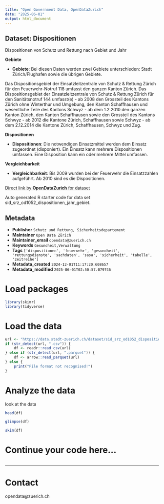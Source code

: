 ```yaml
---
title: "Open Government Data, OpenDataZurich"
date: "2025-06-01"
output: html_document
---
```


## Dataset: Dispositionen

Dispositionen von Schutz und Rettung nach Gebiet und Jahr

**Gebiete**

- **Gebiete**: 
Bei diesen Daten werden zwei Gebiete unterschieden: Stadt Zürich/Flughafen sowie die übrigen Gebiete.

Das Dispositionsgebiet der Einsatzleitzentrale von Schutz & Rettung Zürich für den Feuerwehr-Notruf 118 umfasst den ganzen Kanton Zürich.
Das Dispositionsgebiet der Einsatzleitzentrale von Schutz & Rettung Zürich für den Sanitätsnotruf 144 umfasst(e) 
- ab 2008 den Grossteil des Kantons Zürich ohne Winterthur und Umgebung, den Kanton Schaffhausen und wesentliche Teile des Kantons Schwyz
- ab dem 1.2.2010 den ganzen Kanton Zürich, den Kanton Schaffhausen sowie den Grossteil des Kantons Schwyz
- ab 2012 die Kantone Zürich, Schaffhausen sowie Schwyz
- ab dem 2.12.2014 die Kantone Zürich, Schaffhausen, Schwyz und Zug.
 

[]()

**Dispositionen**

- **Dispositionen**: 
Die notwendigen Einsatzmittel werden dem Einsatz zugeordnet (disponiert). Ein Einsatz kann mehrere Dispositionen umfassen. Eine Disposition kann ein oder mehrere Mittel umfassen. 

[]()

**Vergleichbarkeit**

- **Vergleichbarkeit**: 
Bis 2009 wurden bei der Feuerwehr die Einsatzzahlen aufgeführt. Ab 2010 sind es die Dispositionen.


[]()



[Direct link by **OpenDataZurich** for dataset](https://data.stadt-zuerich.ch/dataset/sid_srz_od1052_dispositionen_jahr_gebiet)

Auto generated R starter code for data set sid_srz_od1052_dispositionen_jahr_gebiet.

## Metadata

- **Publisher** `Schutz und Rettung, Sicherheitsdepartement`
- **Maintainer** `Open Data Zürich`
- **Maintainer_email** `opendata@zuerich.ch`
- **Keywords** `Ge­sund­heit,Ver­walt­ung`
- **Tags** `['dispositionen', 'feuerwehr', 'gesundheit', 'rettungsdienste', 'sachdaten', 'sasa', 'sicherheit', 'tabelle', 'zeitreihe']`
- **Metadata_created** `2024-12-01T11:17:20.608657`
- **Metadata_modified** `2025-06-01T02:50:57.079746`


# Load packages

```r
library(skimr)
library(tidyverse)
```

# Load the data

```r
url <- "https://data.stadt-zuerich.ch/dataset/sid_srz_od1052_dispositionen_jahr_gebiet/download/GES105OD1052.csv"
if (str_detect(url, ".csv")) {
    df <- readr::read_csv(url)
} else if (str_detect(url, ".parquet")) {
    df <- arrow::read_parquet(url)
} else {
    print("File format not recognised!")
}
```

# Analyze the data

look at the data
```r
head(df)
```

```r
glimpse(df)
```

```r
skim(df)
```

# Continue your code here...

```r

```

------------------------------------------------------------------------

# Contact

opendata@zuerich.ch
